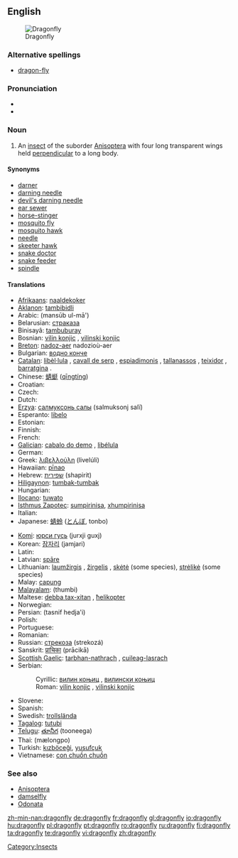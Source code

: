 {{wikipedia}}
==English==
[[Image:Libellula depressa.jpg|thumb|Dragonfly]]

===Alternative spellings===
* [[dragon-fly]]

===Pronunciation===
* {{IPA|/ˈdrægənˌflaɪ/}}
* {{audio|en-us-dragonfly.ogg|Audio (US)}}

===Noun===
{{en-noun|sg=[[dragon]][[fly]]|dragonflies}}

# An [[insect]] of the suborder [[Anisoptera]] with four long transparent wings held [[perpendicular]] to a long body.

====Synonyms====
* [[darner]]
* [[darning needle]]
* [[devil's darning needle]]
* [[ear sewer]]
* [[horse-stinger]]
* [[mosquito fly]]
* [[mosquito hawk]]
* [[needle]]
* [[skeeter hawk]]
* [[snake doctor]]
* [[snake feeder]]
* [[spindle]]

====Translations====
{{trans-top|an insect of the suborder Anisoptera}}
* [[Afrikaans]]: [[naaldekoker]]
* [[Aklanon]]: [[tambibidli]]
* Arabic: {{Arab|[[منسوب الماء]]}} (mansūb ul-mā')
* Belarusian: [[страказа#Belorusian|страказа]] {{f}}
* Binisayâ: [[tambuburay]]
* Bosnian: [[vilin konjic#Bosnian|vilin konjic]] {{m}}, [[vilinski konjic#Bosnian|vilinski konjic]] {{m}}
* [[Breton]]: [[nadoz-aer]] {{f}} nadozioù-aer {{p}}
* Bulgarian: [[водно конче#Bulgarian|водно конче]] {{n}}
* [[Catalan]]: [[libèl·lula]] {{f}}, [[cavall de serp]] {{m}}, [[espiadimonis]] {{m}}, [[tallanassos]] {{m}}, [[teixidor]] {{m}}, [[barratgina]] {{f}}.
* Chinese: [[蜻蜓]] ([[qīngtíng]])
* Croatian: {{t-|hr|vilinski konjic|m}}
* Czech: {{t-|cs|vážka|f}}
* Dutch: {{t+|nl|libel|f}}
* [[Erzya]]: [[салмуксонь салы]] (salmuksonj salï)
* Esperanto: [[libelo]]
* Estonian: {{t-|et|kiil}}
* Finnish: {{t-|fi|sudenkorento}}
* French: {{t+|fr|libellule|f}}
* [[Galician]]: [[cabalo do demo]] {{m}}, [[libélula]] {{f}}
* German: {{t+|de|Libelle|f}}
* Greek: [[λιβελλούλη]] (livelúli) {{f}}
* Hawaiian: [[pīnao]]
* Hebrew: [[שפירית]] (shapirit)
* [[Hiligaynon]]: [[tumbak-tumbak]]
* Hungarian: {{t+|hu|szitakötő}}
* [[Ilocano]]: [[tuwato]]
* [[Isthmus Zapotec]]: [[sumpirinisa]], [[xhumpirinisa]]
* Italian: {{t-|it|libellula|f}}
* Japanese: [[蜻蛉]] ([[とんぼ]], tonbo)
{{trans-mid}}
* [[Komi]]: [[юрси гусь]] (jurxji guxj)
* Korean: [[잠자리]] (jamjari)
* Latin: {{t+|la|libellula|f}}
* Latvian: [[spāre]] {{f}}
* Lithuanian: [[laumžirgis]] {{m}}, [[žirgelis]] {{m}}, [[skėtė]] {{f}} (some species), [[strėlikė]] {{f}} (some species)
* Malay: [[capung]]
* [[Malayalam]]: (thumbi)
* Maltese: [[debba tax-xitan]] {{f}}, [[ħelikopter]]
* Norwegian: {{t+|no|øyenstikker|m}}
* Persian: {{fa-Arab|[[تصنيف هجائی]]}} (tasnif hedja'i)
* Polish: {{t-|pl|ważka|f}}
* Portuguese: {{t+|pt|libélula|f}}
* Romanian: {{t+|ro|libelulă|f}}
* Russian: [[стрекоза]] (strekozá) {{f}}
* Sanskrit: [[प्राचिका]] (prācikā)
* [[Scottish Gaelic]]: [[tarbhan-nathrach]] {{m}}, [[cuileag-lasrach]] {{f}}
* Serbian:
*: Cyrillic: [[вилин коњиц#Serbian|вилин коњиц]] {{m}}, [[вилински коњиц#Serbian|вилински коњиц]] {{m}}
*: Roman: [[vilin konjic#Serbian|vilin konjic]] {{m}}, [[vilinski konjic#Serbian|vilinski konjic]] {{m}}
* Slovene: {{t+|sl|kačji pastir|m}}
* Spanish: {{t-|es|libélula|f}}
* Swedish: [[trollslända]]
* [[Tagalog]]: [[tutubi]]
* [[Telugu]]: [[తూనీగ]] (tooneega)
* Thai: {{Thai|[[แมลงปอ]]}} (mælongpo)
* Turkish: [[kızböceği]], [[yusufçuk]]
* Vietnamese: [[con chuồn chuồn]]
{{trans-bottom}}

===See also===
* [[Anisoptera]]
* [[damselfly]]
* [[Odonata]]

[[Category:Insects]]

[[zh-min-nan:dragonfly]]
[[de:dragonfly]]
[[fr:dragonfly]]
[[gl:dragonfly]]
[[io:dragonfly]]
[[hu:dragonfly]]
[[pl:dragonfly]]
[[pt:dragonfly]]
[[ro:dragonfly]]
[[ru:dragonfly]]
[[fi:dragonfly]]
[[ta:dragonfly]]
[[te:dragonfly]]
[[vi:dragonfly]]
[[zh:dragonfly]]